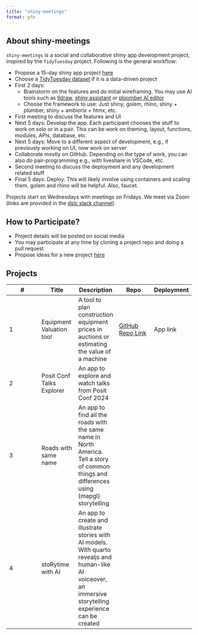 ```yaml
---
title: "shiny-meetings"
format: gfm
---
```


## About shiny-meetings

`shiny-meetings` is a social and collaborative shiny app development project, inspired by the `TidyTuesday` project. Following is the general workflow:

-   Propose a 15-day shiny app project [here](https://github.com/durraniu/shiny-meetings/discussions/3)\
-   Choose a [TidyTuesday dataset](https://github.com/rfordatascience/tidytuesday) if it is a data-driven project\
-   First 2 days:
    -   Brainstorm on the features and do initial wireframing. You may use AI tools such as [tldraw](https://www.tldraw.com/), [shiny assistant](https://gallery.shinyapps.io/assistant/#) or [ploomber AI editor](https://editor.ploomber.io/)\
    -   Choose the framework to use: Just shiny, golem, rhino, shiny + plumber, shiny + ambiorix + htmx, etc.\
-   First meeting to discuss the features and UI\
-   Next 5 days: Develop the app. Each participant chooses the stuff to work on solo or in a pair. This can be work on theming, layout, functions, modules, APIs, database, etc.\
-   Next 5 days: Move to a different aspect of development, e.g., if previously working on UI, now work on server\
-   Collaborate mostly on GitHub. Depending on the type of work, you can also do pair-programming e.g., with liveshare in VSCode, etc.\
-   Second meeting to discuss the deployment and any development related stuff\
-   Final 5 days: Deploy. This will likely involve using containers and scaling them. golem and rhino will be helpful. Also, faucet.

Projects start on Wednesdays with meetings on Fridays. We meet via Zoom (links are provided in the [dslc slack channel](https://dslcio.slack.com/archives/C08A52V98TY)).

## How to Participate?

-   Project details will be posted on social media
-   You may participate at any time by cloning a project repo and doing a pull request
-   Propose ideas for a new project [here](https://github.com/durraniu/shiny-meetings/discussions/3)

## Projects

| \# | Title | Description | Repo | Deployment |
|---------------|---------------|---------------|---------------|---------------|
| 1 | Equipment Valuation tool | A tool to plan construction equipment prices in auctions or estimating the value of a machine | [GitHub Repo Link](https://github.com/shiny-meetings/equipmentValuation) | App link |
| 2 | Posit Conf Talks Explorer | An app to explore and watch talks from Posit Conf 2024 |  |  |
| 3 | Roads with same name | An app to find all the roads with the same name in North America. Tell a story of common things and differences using {mapgl} storytelling |  |  |
| 4 | stoRytime with AI | An app to create and illustrate stories with AI models. With quarto revealjs and human-like AI voiceover, an immersive storytelling experience can be created |  |  |
